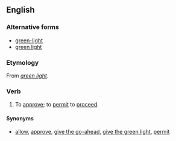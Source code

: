 ==English==

===Alternative forms===
*[[green-light]]
*[[green light]]

===Etymology===
From ''[[green light]]''.

===Verb===
{{en-verb|greenlights|greenlighting|'''[[greenlit]]''' ''or'' '''[[greenlighted]]'''}}

# {{transitive}} To [[approve]]; to [[permit]] to [[proceed]].

====Synonyms====
* {{i-c|approve}} [[allow]], [[approve]], [[give the go-ahead]], [[give the green light]], [[permit]]